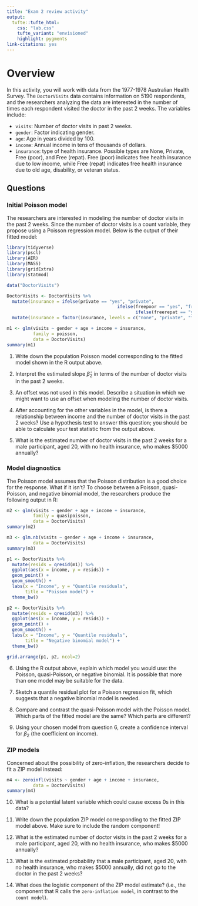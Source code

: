 ```yaml
---
title: "Exam 2 review activity"
output: 
  tufte::tufte_html:
    css: "lab.css"
    tufte_variant: "envisioned"
    highlight: pygments
link-citations: yes
---
```


# Overview

In this activity, you will work with data from the 1977-1978 Australian Health Survey. The `DoctorVisits` data contains information on 5190 respondents, and the researchers analyzing the data are interested in the number of times each respondent visited the doctor in the past 2 weeks. The variables include:

* `visits`: Number of doctor visits in past 2 weeks.
* `gender`: Factor indicating gender.
* `age`: Age in years divided by 100.
* `income`: Annual income in tens of thousands of dollars.
* `insurance`: type of health insurance. Possible types are None, Private, Free (poor), and Free (repat). Free (poor) indicates free health insurance due to low income, while Free (repat) indicates free health insurance due to old age, disability, or veteran status.

## Questions

### Initial Poisson model

The researchers are interested in modeling the number of doctor visits in the past 2 weeks. Since the number of doctor visits is a count variable, they propose using a Poisson regression model. Below is the output of their fitted model:

```r
library(tidyverse)
library(pscl)
library(AER)
library(MASS)
library(gridExtra)
library(statmod)

data("DoctorVisits")

DoctorVisits <- DoctorVisits %>%
  mutate(insurance = ifelse(private == "yes", "private", 
                                          ifelse(freepoor == "yes", "freepoor",
                                                 ifelse(freerepat == "yes", "freerepat", "none")))) %>%
  mutate(insurance = factor(insurance, levels = c("none", "private", "freepoor", "freerepat")))

m1 <- glm(visits ~ gender + age + income + insurance, 
          family = poisson,
          data = DoctorVisits)
summary(m1)
```

1. Write down the population Poisson model corresponding to the fitted model shown in the R output above.

2. Interpret the estimated slope $\widehat{\beta}_2$ in terms of the number of doctor visits in the past 2 weeks.

3. An offset was not used in this model. Describe a situation in which we might want to use an offset when modeling the number of doctor visits.

4. After accounting for the other variables in the model, is there a relationship between income and the number of doctor visits in the past 2 weeks? Use a hypothesis test to answer this question; you should be able to calculate your test statistic from the output above.

5. What is the estimated number of doctor visits in the past 2 weeks for a male participant, aged 20, with no health insurance, who makes $5000 annually?

### Model diagnostics

The Poisson model assumes that the Poisson distribution is a good choice for the response. What if it isn't? To choose between a Poisson, quasi-Poisson, and negative binomial model, the researchers produce the following output in R:

```r
m2 <- glm(visits ~ gender + age + income + insurance, 
          family = quasipoisson,
          data = DoctorVisits)
summary(m2)

m3 <- glm.nb(visits ~ gender + age + income + insurance, 
          data = DoctorVisits)
summary(m3)
```

```r
p1 <- DoctorVisits %>%
  mutate(resids = qresid(m1)) %>%
  ggplot(aes(x = income, y = resids)) +
  geom_point() +
  geom_smooth() +
  labs(x = "Income", y = "Quantile residuals",
       title = "Poisson model") +
  theme_bw()

p2 <- DoctorVisits %>%
  mutate(resids = qresid(m3)) %>%
  ggplot(aes(x = income, y = resids)) +
  geom_point() +
  geom_smooth() +
  labs(x = "Income", y = "Quantile residuals",
       title = "Negative binomial model") +
  theme_bw()

grid.arrange(p1, p2, ncol=2)
```

6. Using the R output above, explain which model you would use: the Poisson, quasi-Poisson, or negative binomial. It is possible that more than one model may be suitable for the data.

7. Sketch a quantile residual plot for a Poisson regression fit, which suggests that a negative binomial model is needed.

8. Compare and contrast the quasi-Poisson model with the Poisson model. Which parts of the fitted model are the same? Which parts are different?

9. Using your chosen model from question 6, create a confidence interval for $\beta_2$ (the coefficient on income).

### ZIP models

Concerned about the possibility of zero-inflation, the researchers decide to fit a ZIP model instead:

```r
m4 <- zeroinfl(visits ~ gender + age + income + insurance, 
          data = DoctorVisits)
summary(m4)
```

10. What is a potential latent variable which could cause excess 0s in this data?

11. Write down the population ZIP model corresponding to the fitted ZIP model above. Make sure to include the random component!

12. What is the estimated number of doctor visits in the past 2 weeks for a male participant, aged 20, with no health insurance, who makes $5000 annually?

13. What is the estimated probability that a male participant, aged 20, with no health insurance, who makes $5000 annually, did not go to the doctor in the past 2 weeks?

14. What does the logistic component of the ZIP model estimate? (i.e., the component that R calls the `zero-inflation model`, in contrast to the `count model`).
